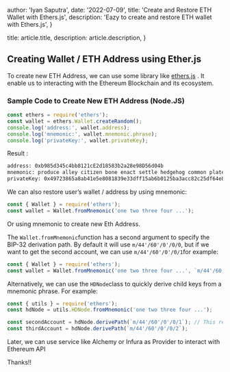 
  author: 'Iyan Saputra',
  date: '2022-07-09',
  title: 'Create and Restore ETH Wallet with Ethers.js',
  description:
    'Eazy to create and restore ETH wallet with Ethers.js',
}

  title: article.title,
  description: article.description,
}



## Creating Wallet / ETH Address using Ether.js

To create new ETH Address, we can use some library like [ethers.js](https://docs.ethers.io/v5/) . It enable us to interacting with the Ethereum Blockchain and its ecosystem.

### Sample Code to Create New ETH Address (Node.JS)

```javascript
const ethers = require('ethers');
const wallet = ethers.Wallet.createRandom();
console.log('address:', wallet.address);
console.log('mnemonic:', wallet.mnemonic.phrase);
console.log('privateKey:', wallet.privateKey);
```

Result :

```bash
address: 0xb985d345c4bb8121cE2d18583b2a28e98D56d04b
mnemonic: produce alley citizen bone enact settle hedgehog common plate dwarf lady someone
privateKey: 0x49723865a8ab41e5e8081839e33dff15ab6b0125ba3acc82c25df64e8a8668f5
```

We can also restore user’s wallet / address by using mnemonic:

```javascript
const { Wallet } = require('ethers');
const wallet = Wallet.fromMnemonic('one two three four ...');
```

Or using mnemonic to create new Eth Address.

The `Wallet.fromMnemonic`function has a second argument to specify the BIP-32 derivation path. By default it will use `m/44'/60'/0'/0/0`, but if we want to get the second account, we can use `m/44'/60'/0'/0/1`for example:

```javascript
const { Wallet } = require('ethers');
const wallet = Wallet.fromMnemonic('one two three four ...', `m/44'/60'/0'/0/1`);
```

Alternatively, we can use the `HDNode`class to quickly derive child keys from a mnemonic phrase. For example:

```javascript
const { utils } = require('ethers');
const hdNode = utils.HDNode.fromMnemonic('one two three four ...');

const secondAccount = hdNode.derivePath(`m/44'/60'/0'/0/1`); // This returns a new HDNode
const thirdAccount = hdNode.derivePath(`m/44'/60'/0'/0/2`);
```

Later, we can use service like Alchemy or Infura as Provider to interact with Ethereum API

Thanks!!